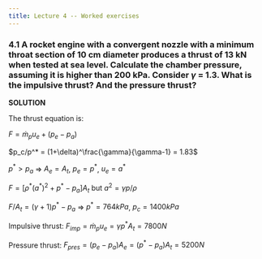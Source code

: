 ```yaml
---
title: Lecture 4 -- Worked exercises
---
```


### 4.1 A rocket engine with a convergent nozzle with a minimum throat section of 10 cm diameter produces a thrust of 13 kN when tested at sea level. Calculate the chamber pressure, assuming it is higher than 200 kPa. Consider $\gamma$ = 1.3. What is the impulsive thrust? And the pressure thrust?

**SOLUTION**

The thrust equation is:

$F = \dot{m}_p u_e + (p_e - p_a)$

$p_c/p^* = (1+\delta)^\frac{\gamma}{\gamma-1} = 1.83$

$p^* > p_a$ $\Rightarrow$ $A_e = A_t$, \quad $p_e = p^*$, \quad $u_e = a^*$

$F = [\rho^*(a^*)^2 + p^* - p_a]A_t$  \quad but \quad $a^2 = \gamma p/\rho$

$F/A_t = (\gamma +1)p^* - p_a$ $\Rightarrow$ $p^* = 764 kPa$, \quad $p_c = 1400 kPa$

Impulsive thrust: $F_{imp} = \dot{m}_p u_e = \gamma p^* A_t = 7800 N$

Pressure thrust: $F_{pres} = (p_e - p_a)A_e = (p^* - p_a)A_t = 5200 N$

<!--
### 4.2 A rocket engine using liquid hydrogen and oxygen consumes 40 kg of $H_2$ per second. The oxidizer-to-fuel mixture ratio is 5 kg of $O_2$ for every kg of $H_2$. The total temperature of the combustion gases is 3000 K and the total pressure in the nozzle (adiabatic and isentropic) is 1o MPa. Assuming the mixture of combustion products has $\gamma$ = 1.2 and $R$ = 690 J/kg/K, calculate:

(a) The thrust provided by the engine at sea level ($p_a$ = 100 kPa) in the case of a convergent nozzle.

(b) The thrust in the case of an adapted nozzle.

(c) Assuming $Q_p$ = 12.5 MJ/kg calculate $P_{av}$, $P_j$, $P_p$, $P_d$ for the cases of $V$ = 0 and $V$ = 1000 m/s.

**SOLUTION**

(a) For a convergent nozzle:
\[ ,  . D  Q  B   l \]

Since the nozzle is saturated:

Using the data provided:

Also:

Thus:

The thrust is:

**For Mach calculation:**
\[ \text{Mach number} =  Y  \]

(b) For an adapted nozzle:
\[ \text{Thrust} = n    5  = \text{where }   5 \text{ is the already calculated thrust as the nozzle is saturated.} \]

Calculate the Mach number in the exit section:
\[ \text{Mach number} = \frac{B     B  · = Y ) h  h f g i j e  = Y   ° S Ä ° X . \]

Thus:

(c) For the specific cases:
\[ # È Q Ç  S °  Ñ Ò ( S ° B & Ò Ñ \text{ for } Ë  B    2  . . \) \]
\[ # Ç 4  S T B U Ñ Ò (S  X » Ò Ñ \text{ for } Ë  B    2  . . \) \]
\[ # 5 Ç  S   Ò Ñ (S  X V Ñ Ò \text{ for } Ë  B    2  . . \) \]
\[ # Ê Ç É  B S U Ò Ñ ( B S V B Ò Ñ \text{ for } Ë  B    2  . . \) \]

### 4.3 Determine the throat area, exit area, thrust coefficient, and characteristic velocity of a rocket engine. The engine, when adapted to sea level, provides a thrust of 500 kN and a specific impulse of 300 s. The propellant has an average molecular weight of $\mathcal{M}$ = 15 kmol/kg and the combustion temperature is $T_c$ = 3300 K.

**SOLUTION**

Given the thrust and specific impulse, the propellant flow rate can be calculated as:

Using the flow rate expression:

To find \(  Z \), we need \(   \). With \( A \) given in the problem, we can find:


To calculate \(   \):
\[ \frac{N}{M O} \]
\[ \text{where } N = 1 \text{ and } M O \text{ is given} \]

Therefore:
\[ N  M O  ? & A    . \]
\[ \text{so, } \text{ \( \frac{N}{M O} \) } =  \frac{S ° ° & » e \text{ and from area law, } =  \]

The thrust coefficient is:

And the characteristic velocity:

### 4.4 Calculate the thrust provided by the rocket engine from the previous exercise when the atmospheric pressure drops to $p_a$ = 0.0 MPa and compare this with the thrust obtained with a nozzle identical in every respect except the exit area, designed to be adapted to $p_a$ = 0.04 MPa. How do the characteristic velocity and thrust coefficient change compared to the previous exercise?

**SOLUTION**

Due to different environmental conditions, the pressure thrust must be considered:

Knowing $F_0 = \dot{m} u_e$ = 500 kN, the thrust obtained in the previous
exercise is used. To find the thrust with the modified nozzle, the chamber
pressure, propellant properties, chamber temperature, and throat area are the
same as in the previous exercise. The exit area changes to allow greater
expansion of the jet. Knowing the ratio \(   D . =  \), we can calculate \( = Y
\) and then:

\[ \text{and from area law, } =  \]

**Given:**

The characteristic velocity \(  R \) remains unchanged from the previous
exercise, depending on \( A \) and \(  \), while \( u t \) and \(    5 \) vary
as follows:
-->
